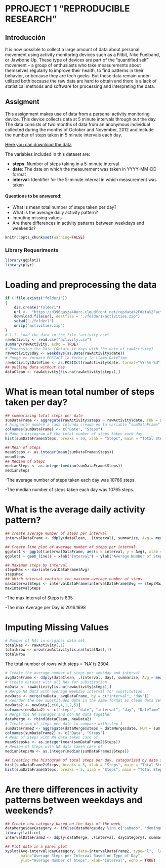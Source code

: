 
# PPROJECT 1 "REPRODUCIBLE RESEARCH"
## Introducción
It is now possible to collect a large amount of data about personal movement using activity monitoring devices such as a Fitbit, Nike Fuelband, or Jawbone Up. These type of devices are part of the “quantified self” movement – a group of enthusiasts who take measurements about themselves regularly to improve their health, to find patterns in their behavior, or because they are tech geeks. But these data remain under-utilized both because the raw data are hard to obtain and there is a lack of statistical methods and software for processing and interpreting the data.

## Assigment 
This assignment makes use of data from a personal activity monitoring device. This device collects data at 5 minute intervals through out the day. The data consists of two months of data from an anonymous individual collected during the months of October and November, 2012 and include the number of steps taken in 5 minute intervals each day.

[Here you can download the data](https://d396qusza40orc.cloudfront.net/repdata%2Fdata%2Factivity.zip)

The variables included in this dataset are:

- **steps**: Number of steps taking in a 5-minute interval  
- **date**: The date on which the measurement was taken in YYYY-MM-DD format
- **interval**: Identifier for the 5-minute interval in which measurement was taken


#### Questions to be answered:

- What is mean total number of steps taken per day?
- What is the average daily activity pattern?
- Imputing missing values
- Are there differences in activity patterns between weekdays and weekends?
```r
knitr::opts_chunk$set(warning=FALSE)
```
### Library Requeriments 
```r
library(ggplot2)
library(plyr)
```
# Loading and preprocessing the data
```r
if (!file.exists("folder1"))
{
    dir.create("folder1")
    url <-  "https://d396qusza40orc.cloudfront.net/repdata%2Fdata%2Factivity.zip"
    download.file(url, destfile = "./folder1/activities.zip")
    setwd("./folder1")
    unzip("activities.zip")
}
# 1.1- Load the data in the file "activity.csv"
rawActivity <- read.csv("activity.csv")
summary(rawActivity, echo = TRUE)
# Processing the Data (Obtain te days with the date of rawActivity)
rawActivity$day <- weekdays(as.Date(rawActivity$date))
# Pongo en formato POSIXCT la fecha y lo llamo DateTime
rawActivity$DateTime <- as.POSIXct(rawActivity$date, format="%Y-%m-%d")
## pulling data without nas
dataClean <- rawActivity[!is.na(rawActivity$steps),]
```

# What is mean total number of steps taken per day?
```r
## summarizing total steps per date
sumDataFrame <- aggregate(rawActivity$steps ~ rawActivity$date, FUN = sum,)
# Asignarle nombre a cada colunda creada en la variable "sumDataFrame"
colnames(sumDataFrame) <- c("Date", "Steps")
# Make a histogram of the total number of steps taken each day
hist(sumDataFrame$Steps, breaks = 50, xlab = "Steps", main = "Total Steps per Day", col = "black", echo = TRUE)
```
```r
## Mean of Steps
meanSteps <- as.integer(mean(sumDataFrame$Steps))
meanSteps
## Median of Steps
medianSteps <- as.integer(median(sumDataFrame$Steps))
medianSteps
```
-The average number of steps taken each day was 10766 steps.

-The median number of steps taken each day was 10765 steps.

# What is the average daily activity pattern?
```r
## create average number of steps per interval
intervalDataFrame <- ddply(dataClean, .(interval), summarize, Avg = mean(steps))
```
```r
## Create line plot of average number of steps per interval
ggplot1 <- ggplot(intervalDataFrame, aes(x = interval, y = Avg), xlab = "Interval", ylab = "Average Number of Step" ) 
ggplot1 + geom_line() + xlab("Interval") + ylab("Average Number of Steps") + ggtitle("Average Number of Steps per Interval") 
```
```r
## Maximum steps by interval
stepsMax <- max(intervalDataFrame$Avg)
stepsMax
## Which interval contains the maximum average number of steps
maxIntervalSteps <- intervalDataFrame[intervalDataFrame$Avg == stepsMax,]
maxIntervalSteps
``` 
-The max interval of Steps is 835 

-The max Average per Day is 2016.1698

# Imputing Missing Values 
```r
# Number of NAs in original data set
totalNas <- rawActivity[,1]
totalNrow <- nrow(rawActivity[is.na(totalNas),])
totalNrow
```
The total number of rows with steps = ‘NA’ is 2304.
```r
# Create the average number of steps per weekday and interval
avgDataFrame <- ddply(dataClean, .(interval, day), summarize, Avg = mean(steps))
# Create dataset with all NAs for substitution
naData <- rawActivity[is.na(rawActivity$steps),]
# Merge NA data with average weekday interval for substitution
newData <- merge(naData, avgDataFrame, by = c("interval", "day"))
# Reorder the new substituded data in the same format as clean data set
newData2 <- newData[,c(6,4,1,2,5)]
colnames(newData2) <- c("steps", "date", "interval", "day", "DateTime")
# Merge the NA averages and non NA data together
dataMerge <- rbind(dataClean, newData2)
# Create sum of steps per date to compare with step 1
sumDataFrame2 <- aggregate(dataMerge$steps ~ dataMerge$date, FUN = sum, )
colnames(sumDataFrame2) <- c("Data", "Steps")
# Mean of Steps with NA data taken care of
meanStepsNa <- as.integer(mean(sumDataFrame2$Steps))
# Median of Steps with NA data taken care of
medianStepsNa <- as.integer(median(sumDataFrame2$Steps))
```

```r
## Creating the histogram of total steps per day, categorized by data set to show impact
hist(sumDataFrame2$Steps, breaks = 5, xlab = "Steps", main = "Total Steps per Day with Nas Fixed", col = "black")
hist(sumDataFrame$Steps, breaks = 5, xlab = "Steps", main = "Total Steps per Day with NAs Fixed", col = "red", add = T)
```

# Are there differences in activity patterns between weekdays and weekends?
```r
## Create new category based on the days of the week
dataMerge$dayCategory <- ifelse(dataMerge$day %in% c("sabado", "domingo"), "Weekend", "Weekday")
library(lattice) 
intervalDataFrame2 <- ddply(dataMerge, .(interval, dayCategory), summarize, Avg = mean(steps))
```
```r
## Plot data in a panel plot
xyplot(Avg~interval|dayCategory, data=intervalDataFrame2, type="l",  layout = c(1,2),
       main="Average Steps per Interval Based on Type of Day", 
       ylab="Average Number of Steps", xlab="Interval", echo = TRUE)
```

